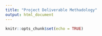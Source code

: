 ---
title: "Project Deliverable Methadology"
output: html_document
---

```{r setup, include=FALSE}
knitr::opts_chunk$set(echo = TRUE)
```



```{r}

```

